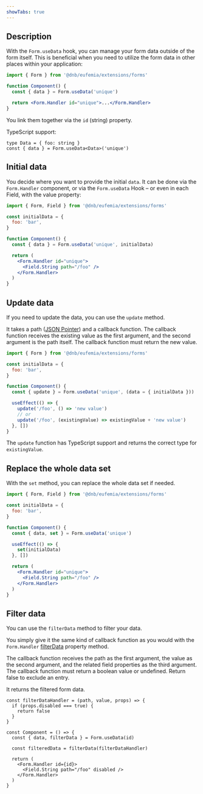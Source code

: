 ```yaml
---
showTabs: true
---
```


## Description

With the `Form.useData` hook, you can manage your form data outside of the form itself. This is beneficial when you need to utilize the form data in other places within your application:

```jsx
import { Form } from '@dnb/eufemia/extensions/forms'

function Component() {
  const { data } = Form.useData('unique')

  return <Form.Handler id="unique">...</Form.Handler>
}
```

You link them together via the `id` (string) property.

TypeScript support:

```tsx
type Data = { foo: string }
const { data } = Form.useData<Data>('unique')
```

## Initial data

You decide where you want to provide the initial `data`. It can be done via the `Form.Handler` component, or via the `Form.useData` Hook – or even in each Field, with the value property:

```jsx
import { Form, Field } from '@dnb/eufemia/extensions/forms'

const initialData = {
  foo: 'bar',
}

function Component() {
  const { data } = Form.useData('unique', initialData)

  return (
    <Form.Handler id="unique">
      <Field.String path="/foo" />
    </Form.Handler>
  )
}
```

## Update data

If you need to update the data, you can use the `update` method.

It takes a path ([JSON Pointer](/uilib/extensions/forms/getting-started/#what-is-a-json-pointer)) and a callback function. The callback function receives the existing value as the first argument, and the second argument is the path itself. The callback function must return the new value.

```jsx
import { Form } from '@dnb/eufemia/extensions/forms'

const initialData = {
  foo: 'bar',
}

function Component() {
  const { update } = Form.useData('unique', (data = { initialData }))

  useEffect(() => {
    update('/foo', () => 'new value')
    // or
    update('/foo', (existingValue) => existingValue + 'new value')
  }, [])
}
```

The `update` function has TypeScript support and returns the correct type for `existingValue`.

## Replace the whole data set

With the `set` method, you can replace the whole data set if needed.

```jsx
import { Form, Field } from '@dnb/eufemia/extensions/forms'

const initialData = {
  foo: 'bar',
}

function Component() {
  const { data, set } = Form.useData('unique')

  useEffect(() => {
    set(initialData)
  }, [])

  return (
    <Form.Handler id="unique">
      <Field.String path="/foo" />
    </Form.Handler>
  )
}
```

## Filter data

You can use the `filterData` method to filter your data.

You simply give it the same kind of callback function as you would with the `Form.Handler` [filterData](/uilib/extensions/forms/extended-features/Form/Handler/demos/#filter-your-data) property method.

The callback function receives the path as the first argument, the value as the second argument, and the related field properties as the third argument. The callback function must return a boolean value or undefined. Return false to exclude an entry.

It returns the filtered form data.

```tsx
const filterDataHandler = (path, value, props) => {
  if (props.disabled === true) {
    return false
  }
}

const Component = () => {
  const { data, filterData } = Form.useData(id)

  const filteredData = filterData(filterDataHandler)

  return (
    <Form.Handler id={id}>
      <Field.String path="/foo" disabled />
    </Form.Handler>
  )
}
```
